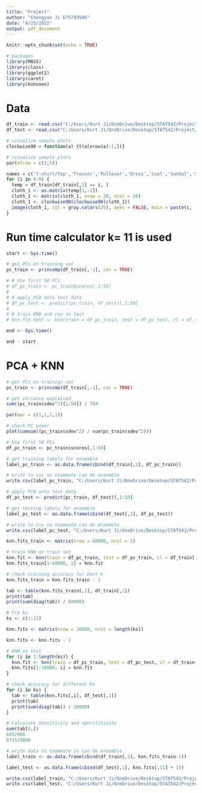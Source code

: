 ---
title: "Project"
author: "Chengyan Ji 675789505"
date: "4/25/2022"
output: pdf_document
---

```{r setup, include=FALSE}
knitr::opts_chunk$set(echo = TRUE)
```


```{r}
# packages
library(MASS)
library(class)
library(ggplot2)
library(caret)
library(kohonen)
```

# Data

```{r}
df_train <- read.csv("C:/Users/Kurt Ji/OneDrive/Desktop/STAT542/Project/archive (1)/fashion-mnist_train.csv")
df_test <- read.csv("C:/Users/Kurt Ji/OneDrive/Desktop/STAT542/Project/archive (1)/fashion-mnist_test.csv")
```

```{r}
# visualize sample plots
clockwise90 = function(a) {t(a[nrow(a):1,])}
```

```{r}
# visualize sample plots
par(mfrow = c(3,5))

names = c('T-shirt/Top','Trouser','Pullover','Dress','Coat','Sandal','Shirt','Sneaker','Bag','Ankle boot')
for (i in 0:9) {
  temp = df_train[df_train[,1] == i, ]
  cloth_1 <- as.matrix(temp[1,-1])
  cloth_1 <- matrix(cloth_1, nrow = 28, ncol = 28)
  cloth_1 <- clockwise90(clockwise90(cloth_1))
  image(cloth_1, col = gray.colors(25), axes = FALSE, main = paste(i, ':', names[i+1]))S
}
```

# Run time calculator k= 11 is used

```{r}
start <- Sys.time()

# get PCs on training set
pc_train <- princomp(df_train[,-1], cor = TRUE)

# # Use first 50 PCs
# df_pc_train <- pc_train$scores[,1:50]
# 
# # apply PCA onto test data
# df_pc_test <- predict(pc_train, df_test)[,1:50]
# 
# # train KNN and run on test
# knn.fit.test <- knn(train = df_pc_train, test = df_pc_test, cl = df_train[,1], k = 11)

end <- Sys.time()

end - start
```

# PCA + KNN

```{r}
# get PCs on trainign set
pc_train <- princomp(df_train[,-1], cor = TRUE)

# get variance explained
sum((pc_train$sdev^2)[1:50]) / 784
```

```{r}
par(mar = c(1,1,1,1))

# check PC power
plot(cumsum((pc_train$sdev^2) / sum(pc_train$sdev^2)))
```

```{r}
# Use first 50 PCs
df_pc_train <- pc_train$scores[,1:50]
```

```{r}
# get training labels for ensemble
label_pc_train <- as.data.frame(cbind(df_train[,1], df_pc_train))

# write to csv so teammate can do ensemble
write.csv(label_pc_train, "C:/Users/Kurt Ji/OneDrive/Desktop/STAT542/Project/knn_pca_train_pc_label.csv", row.names=FALSE)
```

```{r}
# apply PCA onto test data
df_pc_test <- predict(pc_train, df_test)[,1:50]
```

```{r}
# get testing labels for ensemble
label_pc_test <- as.data.frame(cbind(df_test[,1], df_pc_test))

# write to csv so teammate can do ensemble
write.csv(label_pc_test, "C:/Users/Kurt Ji/OneDrive/Desktop/STAT542/Project/knn_pca_test_pc_label.csv", row.names=FALSE)
```

```{r}
knn.fits_train <- matrix(nrow = 60000, ncol = 1)

# train KNN on train set
knn.fit <- knn(train = df_pc_train, test = df_pc_train, cl = df_train[,1], k = 11)
knn.fits_train[1:60000, 1] = knn.fit
```

```{r}
# check training accuracy for best k
knn.fits_train = knn.fits_train - 1
```

```{r}
tab <- table(knn.fits_train[,1], df_train[,1])
print(tab)
print(sum(diag(tab)) / 60000)
```

```{r}
# Try ks
ks <- c(1:12)

knn.fits <- matrix(nrow = 10000, ncol = length(ks))

knn.fits <- knn.fits - 1

# KNN on test
for (i in 1:length(ks)) {
  knn.fit <- knn(train = df_pc_train, test = df_pc_test, cl = df_train[,1], k = ks[i])
  knn.fits[1:10000, i] = knn.fit
}
```

```{r}
# check accuracy for different ks
for (i in ks) {
  tab <- table(knn.fits[,i], df_test[,1])
  print(tab)
  print(sum(diag(tab)) / 10000)
}
```

```{r}
# Calculate Sensitivity and specifitivity
sum(tab[6,])
643/908
8735/9000
```

```{r}
# write data to teammate so can do ensemble
label_train <- as.data.frame(cbind(df_train[,1], knn.fits_train-1))
```

```{r}
label_test <- as.data.frame(cbind(df_test[,1], knn.fits[,11] + 1))
```

```{r}
write.csv(label_train, "C:/Users/Kurt Ji/OneDrive/Desktop/STAT542/Project/knn_pca_train_label.csv", row.names=FALSE)
write.csv(label_test, "C:/Users/Kurt Ji/OneDrive/Desktop/STAT542/Project/knn_pca_test_label.csv", row.names=FALSE)
```